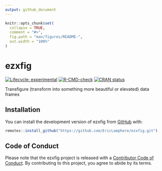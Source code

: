 ```yaml
---
output: github_document
---
```


<!-- README.md is generated from README.Rmd. Please edit that file -->

```r
knitr::opts_chunk$set(
  collapse = TRUE,
  comment = "#>",
  fig.path = "man/figures/README-",
  out.width = "100%"
)
```

# ezxfig

<!-- badges: start -->
[![Lifecycle: experimental](https://img.shields.io/badge/lifecycle-experimental-orange.svg)](https://lifecycle.r-lib.org/articles/stages.html#experimental)
[![R-CMD-check](https://github.com/EricLamphere/ezxfig/actions/workflows/check-release.yaml/badge.svg?branch=main)](https://github.com/EricLamphere/ezxfig/actions/workflows/check-release.yaml)
[![CRAN status](https://www.r-pkg.org/badges/version/ezxfig)](https://CRAN.R-project.org/package=ezxfig)
<!-- badges: end -->

Transfigure (transform into something more beautiful or elevated) data frames

## Installation

You can install the development version of ezxfig from [GitHub](https://github.com/EricLamphere/ezxfig) with:

``` r
remotes::install_github("https://github.com/EricLamphere/ezxfig.git")
```

## Code of Conduct

Please note that the ezxfig project is released with a [Contributor Code of Conduct](https://contributor-covenant.org/version/2/0/CODE_OF_CONDUCT.html). By contributing to this project, you agree to abide by its terms.
